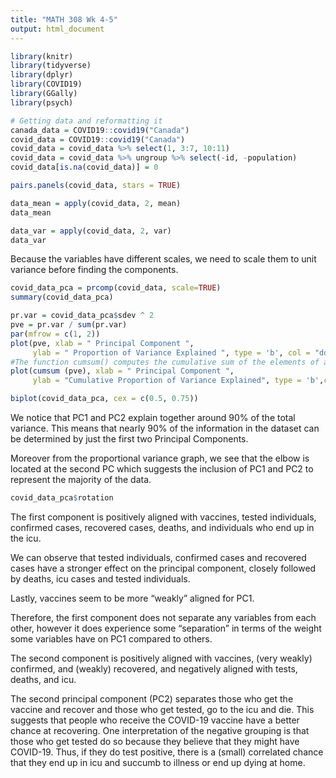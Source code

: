 ```yaml
---
title: "MATH 308 Wk 4-5"
output: html_document
---
```


```r
library(knitr)
library(tidyverse)
library(dplyr)
library(COVID19)
library(GGally)
library(psych)
```

```r
# Getting data and reformatting it
canada_data = COVID19::covid19("Canada")
covid_data = COVID19::covid19("Canada")
covid_data = covid_data %>% select(1, 3:7, 10:11)
covid_data = covid_data %>% ungroup %>% select(-id, -population)
covid_data[is.na(covid_data)] = 0
```


```r
pairs.panels(covid_data, stars = TRUE)

data_mean = apply(covid_data, 2, mean)
data_mean

data_var = apply(covid_data, 2, var)
data_var
```

Because the variables have different scales, we need to scale them to unit variance before
finding the components.

```r
covid_data_pca = prcomp(covid_data, scale=TRUE)
summary(covid_data_pca)
```

```r
pr.var = covid_data_pca$sdev ^ 2
pve = pr.var / sum(pr.var)
par(mfrow = c(1, 2))
plot(pve, xlab = " Principal Component ",
     ylab = " Proportion of Variance Explained ", type = 'b', col = "dodgerblue")
#The function cumsum() computes the cumulative sum of the elements of a numeric vector
plot(cumsum (pve), xlab = " Principal Component ",
     ylab = "Cumulative Proportion of Variance Explained", type = 'b',col = "darkorange")
```

```r
biplot(covid_data_pca, cex = c(0.5, 0.75))
```

We notice that PC1 and PC2 explain together around 90% of the total variance. This means that nearly
90% of the information in the dataset can be determined by just the first two Principal Components.

Moreover from the proportional variance graph, we see that the elbow is located at the second PC which suggests the inclusion of PC1 and PC2 to represent the majority of the data.

```r
covid_data_pca$rotation
```


The first component is positively aligned with vaccines, tested individuals, confirmed cases, recovered cases, deaths, and individuals who end up in the icu. 

We can observe that tested individuals, confirmed cases and recovered cases have a stronger effect on the principal component, closely followed by deaths, icu cases and tested individuals.

Lastly, vaccines seem to be more "weakly" aligned for PC1. 

Therefore, the first component does not separate any variables from each other, however it does experience some "separation" in terms of the weight some variables have on PC1 compared to others.





The second component is positively aligned with vaccines, (very weakly) confirmed, and (weakly) recovered, and negatively aligned with tests, deaths, and icu.

The second principal component (PC2) separates those who get the vaccine and recover and those who get tested, go to the icu and die. This suggests that people who receive the COVID-19 vaccine have a better chance at recovering. One interpretation of the negative grouping is that those who get tested do so because they believe that they might have COVID-19. Thus, if they do test positive, there is a (small) correlated chance that they end up in icu and succumb to illness or end up dying at home. 

